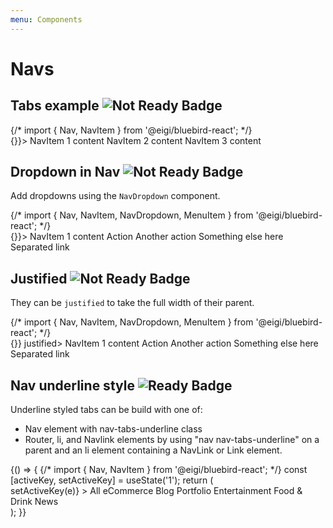 ```yaml
---
menu: Components
---
```



# Navs

## Tabs example ![Not Ready Badge](https://img.shields.io/badge/component-not%20ready-red.svg#badge)

<Playground>
  {/* import { Nav, NavItem } from '@eigi/bluebird-react'; */}
  <Nav bsStyle="tabs" activeKey="2" onSelect={() => {}}>
    <NavItem eventKey="1" href="">
      NavItem 1 content
    </NavItem>
    <NavItem eventKey="2" title="Item">
      NavItem 2 content
    </NavItem>
    <NavItem eventKey="3" disabled>
      NavItem 3 content
    </NavItem>
  </Nav>
</Playground>

<!--
## Stacked

Navs can also be `stacked` vertically.

<Playground>
  <Nav bsStyle="pills" stacked activeKey={1} onSelect={() => {}}>
    <NavItem eventKey={1} href="">
      NavItem 1 content
    </NavItem>
    <NavItem eventKey={2} title="Item">
      NavItem 2 content
    </NavItem>
    <NavItem eventKey={3} disabled>
      NavItem 3 content
    </NavItem>
  </Nav>
</Playground>
-->

## Dropdown in Nav ![Not Ready Badge](https://img.shields.io/badge/component-not%20ready-red.svg#badge)

Add dropdowns using the `NavDropdown` component.

<Playground>
  {/* import { Nav, NavItem, NavDropdown, MenuItem } from '@eigi/bluebird-react'; */}
  <Nav bsStyle="tabs" activeKey="1" onSelect={() => {}}>
    <NavItem eventKey="1" href="">
      NavItem 1 content
    </NavItem>
    <NavDropdown eventKey="2" title="Dropdown" id="nav-dropdown">
      <MenuItem eventKey="2.1">Action</MenuItem>
      <MenuItem eventKey="2.2">Another action</MenuItem>
      <MenuItem eventKey="2.3">Something else here</MenuItem>
      <MenuItem divider />
      <MenuItem eventKey="2.4">Separated link</MenuItem>
    </NavDropdown>
  </Nav>
</Playground>

## Justified ![Not Ready Badge](https://img.shields.io/badge/component-not%20ready-red.svg#badge)

They can be `justified` to take the full width of their parent.

<Playground>
  {/* import { Nav, NavItem, NavDropdown, MenuItem } from '@eigi/bluebird-react'; */}
  <Nav bsStyle="tabs" activeKey="1" onSelect={() => {}} justified>
    <NavItem eventKey="1" href="">
      NavItem 1 content
    </NavItem>
    <NavDropdown eventKey="2" title="Dropdown" id="nav-dropdown">
      <MenuItem eventKey="2.1">Action</MenuItem>
      <MenuItem eventKey="2.2">Another action</MenuItem>
      <MenuItem eventKey="2.3">Something else here</MenuItem>
      <MenuItem divider />
      <MenuItem eventKey="2.4">Separated link</MenuItem>
    </NavDropdown>
  </Nav>
</Playground>

## Nav underline style ![Ready Badge](https://img.shields.io/badge/component-ready-green.svg#badge)

Underline styled tabs can be build with one of:

- Nav element with nav-tabs-underline class
- Router, li, and Navlink elements by using "nav nav-tabs-underline" on a parent and an li element containing a NavLink or Link element.

<Playground>
  {() => {
  {/* import { Nav, NavItem } from '@eigi/bluebird-react'; */}
    const [activeKey, setActiveKey] = useState('1');
    return (
      <Nav
        className="nav-tabs-underline"
        activeKey={activeKey}
        onSelect={e => setActiveKey(e)}
      >
        <NavItem eventKey="1">All</NavItem>
        <NavItem eventKey="2">eCommerce</NavItem>
        <NavItem eventKey="3">Blog</NavItem>
        <NavItem eventKey="4">Portfolio</NavItem>
        <NavItem eventKey="5">Entertainment</NavItem>
        <NavItem eventKey="6">Food &amp; Drink</NavItem>
        <NavItem eventKey="7" disabled>
          News
        </NavItem>
      </Nav>
    );
  }}
</Playground>
